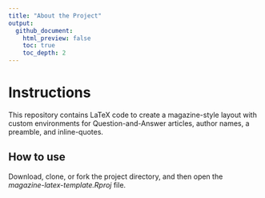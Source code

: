 ```yaml
---
title: "About the Project"
output:
  github_document:
    html_preview: false
    toc: true
    toc_depth: 2
---
```


# Instructions

This repository contains LaTeX code to create a magazine-style layout with custom environments for Question-and-Answer articles, author names, a preamble, and inline-quotes.

## How to use

Download, clone, or fork the project directory, and then open the *magazine-latex-template.Rproj* file. 

